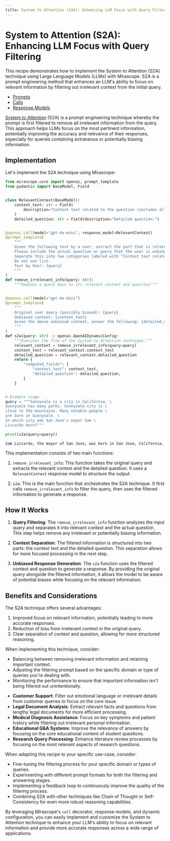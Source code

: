 ```yaml
---
title: System to Attention (S2A): Enhancing LLM Focus with Query Filtering
---
```


# System to Attention (S2A): Enhancing LLM Focus with Query Filtering

This recipe demonstrates how to implement the System to Attention (S2A) technique using Large Language Models (LLMs) with Mirascope. S2A is a prompt engineering method that enhances an LLM's ability to focus on relevant information by filtering out irrelevant context from the initial query.

<Info title="Mirascope Concepts Used" collapsible={true} defaultCollapsed={true}>
<ul>
<li><a href="../../../../learn/prompts/">Prompts</a></li>
<li><a href="../../../../learn/calls/">Calls</a></li>
<li><a href="../../../../learn/response_models/">Response Models</a></li>
</ul>
</Info>

<Note title="Background">
<p><a href="https://arxiv.org/pdf/2311.11829">System to Attention</a> (S2A) is a prompt engineering technique whereby the prompt is first filtered to remove all irrelevant information from the query. This approach helps LLMs focus on the most pertinent information, potentially improving the accuracy and relevance of their responses, especially for queries containing extraneous or potentially biasing information.</p>
</Note>

## Implementation

Let's implement the S2A technique using Mirascope:


```python
from mirascope.core import openai, prompt_template
from pydantic import BaseModel, Field


class RelevantContext(BaseModel):
    context_text: str = Field(
        description="Context text related to the question (includes all content except unrelated sentences)"
    )
    detailed_question: str = Field(description="Detailed question:")


@openai.call(model="gpt-4o-mini", response_model=RelevantContext)
@prompt_template(
    """
    Given the following text by a user, extract the part that is related and useful, so that using that text alone would be good context for providing an accurate and correct answer to the question portion of the text.
    Please include the actual question or query that the user is asking. 
    Separate this into two categories labeled with ”Context text related to the question (includes all content except unrelated sentences):” and ”Detailed question:”.
    Do not use list.
    Text by User: {query}
    """
)
def remove_irrelevant_info(query: str):
    """Reduces a query down to its relevant context and question"""


@openai.call(model="gpt-4o-mini")
@prompt_template(
    """
    Original user query (possibly biased): {query}
    Unbiased context: {context_text}
    Given the above unbiased context, answer the following: {detailed_question}
    """
)
def s2a(query: str) -> openai.OpenAIDynamicConfig:
    """Executes the flow of the System to Attention technique."""
    relevant_context = remove_irrelevant_info(query=query)
    context_text = relevant_context.context_text
    detailed_question = relevant_context.detailed_question
    return {
        "computed_fields": {
            "context_text": context_text,
            "detailed_question": detailed_question,
        }
    }


# Example usage
query = """Sunnyvale is a city in California. \
Sunnyvale has many parks. Sunnyvale city is \
close to the mountains. Many notable people \
are born in Sunnyvale. \
In which city was San Jose's mayor Sam \
Liccardo born?"""

print(s2a(query=query))
```

    Sam Liccardo, the mayor of San Jose, was born in San Jose, California.


This implementation consists of two main functions:

1. `remove_irrelevant_info`: This function takes the original query and extracts the relevant context and the detailed question. It uses a `RelevantContext` response model to structure the output.

2. `s2a`: This is the main function that orchestrates the S2A technique. It first calls `remove_irrelevant_info` to filter the query, then uses the filtered information to generate a response.

## How It Works

1. **Query Filtering**: The `remove_irrelevant_info` function analyzes the input query and separates it into relevant context and the actual question. This step helps remove any irrelevant or potentially biasing information.

2. **Context Separation**: The filtered information is structured into two parts: the context text and the detailed question. This separation allows for more focused processing in the next step.

3. **Unbiased Response Generation**: The `s2a` function uses the filtered context and question to generate a response. By providing the original query alongside the filtered information, it allows the model to be aware of potential biases while focusing on the relevant information.

## Benefits and Considerations

The S2A technique offers several advantages:

1. Improved focus on relevant information, potentially leading to more accurate responses.
2. Reduction of bias from irrelevant context in the original query.
3. Clear separation of context and question, allowing for more structured reasoning.

When implementing this technique, consider:

- Balancing between removing irrelevant information and retaining important context.
- Adjusting the filtering prompt based on the specific domain or type of queries you're dealing with.
- Monitoring the performance to ensure that important information isn't being filtered out unintentionally.

<Info title="Additional Real-World Applications">
<ul>
<li><b>Customer Support</b>: Filter out emotional language or irrelevant details from customer queries to focus on the core issue.</li>
<li><b>Legal Document Analysis</b>: Extract relevant facts and questions from lengthy legal documents for more efficient processing.</li>
<li><b>Medical Diagnosis Assistance</b>: Focus on key symptoms and patient history while filtering out irrelevant personal information.</li>
<li><b>Educational Q&A Systems</b>: Improve the relevance of answers by focusing on the core educational content of student questions.</li>
<li><b>Research Query Processing</b>: Enhance literature review processes by focusing on the most relevant aspects of research questions.</li>
</ul>
</Info>

When adapting this recipe to your specific use-case, consider:

- Fine-tuning the filtering process for your specific domain or types of queries.
- Experimenting with different prompt formats for both the filtering and answering stages.
- Implementing a feedback loop to continuously improve the quality of the filtering process.
- Combining S2A with other techniques like Chain of Thought or Self-Consistency for even more robust reasoning capabilities.

By leveraging Mirascope's `call` decorator, response models, and dynamic configuration, you can easily implement and customize the System to Attention technique to enhance your LLM's ability to focus on relevant information and provide more accurate responses across a wide range of applications.
